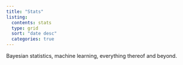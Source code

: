 ```yaml
---
title: "Stats"
listing: 
  contents: stats 
  type: grid 
  sort: "date desc"
  categories: true 
---
```


Bayesian statistics, machine learning, everything thereof and beyond.